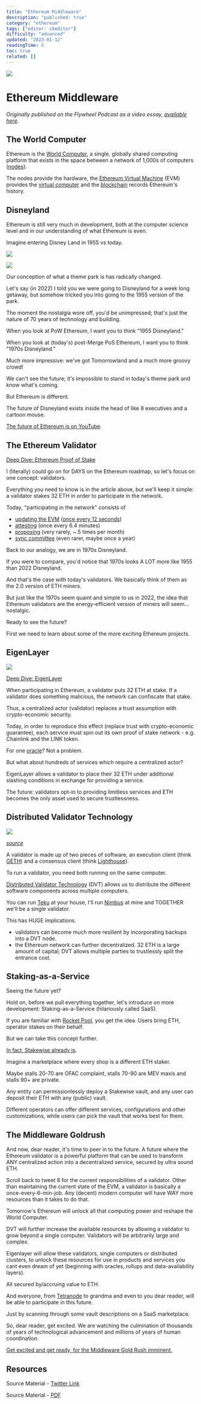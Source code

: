 ```yaml
---
title: "Ethereum Middleware"
description: "published: true"
category: "ethereum"
tags: ["editor: ckeditor"]
difficulty: "advanced"
updated: "2023-01-12"
readingTime: 6
toc: true
related: []
---
```


![](/images/middleware-banner.jpeg)

# Ethereum Middleware

*Originally published on the Flywheel Podcast as a video essay,* [*available here*](https://www.youtube.com/watch?v=K2ExicgCZLk)*.* 

## The World Computer

Ethereum is the [World Computer](/ethereum/world-computer), a single, globally shared computing platform that exists in the space between a network of 1,000s of computers ([nodes](/ethereum/network/node)). 

The nodes provide the hardware, the [Ethereum Virtual Machine](/ethereum/evm) (EVM) provides the [virtual computer](/concepts/virtual-machine) and the [blockchain](/ethereum/blockchain) records Ethereum's history.

## Disneyland

Ethereum is still very much in development, both at the computer science level and in our understanding of what Ethereum is even. 

Imagine entering Disney Land in 1955 vs today. 

![](/images/middleware-5.png)

![](/images/middleware-2.png)

Our conception of what a theme park is has radically changed.

Let's say (in 2022) I told you we were going to Disneyland for a week long getaway, but somehow tricked you into going to the 1955 version of the park. 

The moment the nostalgia wore off, you'd be unimpressed; that's just the nature of 70 years of technology and building.

When you look at PoW Ethereum, I want you to think "1955 Disneyland."

When you look at (today's) post-Merge PoS Ethereum, I want you to think "1970s Disneyland." 

Much more impressive: we've got Tomorrowland and a much more groovy crowd!

We can't see the future; it's impossible to stand in today's theme park and know what's coming.

But Ethereum is different.

The future of Disneyland exists inside the head of like 8 executives and a cartoon mouse.

[The future of Ethereum is on YouTube](https://www.youtube.com/watch?v=uGeIDNEwHjs&t=520s).

## The Ethereum Validator

[Deep Dive: Ethereum Proof of Stake](/ethereum/network/consensus/pos)

I (literally) could go on for DAYS on the Ethereum roadmap, so let's focus on one concept: validators.

Everything you need to know is in the article above, but we'll keep it simple: a validator stakes 32 ETH in order to participate in the network.

Today, "participating in the network" consists of 

*   [updating the EVM](/ethereum/network/consensus/state-transition) ([once every 12 seconds](/ethereum/network/consensus/time)) 
*   [attesting](/ethereum/network/consensus/attestation) (once every 6.4 minutes) 
*   [proposing](/ethereum/network/consensus/block-proposal) (very rarely, ~.5 times per month) 
*   [sync committee](/ethereum/network/consensus/sync-committee) (even rarer, maybe once a year)

Back to our analogy, we are in 1970s Disneyland. 

If you were to compare, you'd notice that 1970s looks A LOT more like 1955 than 2022 Disneyland.

And that's the case with today's validators. We basically think of them as the 2.0 version of ETH miners.

But just like the 1970s seem quaint and simple to us in 2022, the idea that Ethereum validators are the energy-efficient version of miners will seem... nostalgic.

Ready to see the future? 

First we need to learn about some of the more exciting Ethereum projects.

## EigenLayer

![](/images/eigenlayer-1.jpeg)

[Deep Dive: EigenLayer](/ethereum/upgrades/middleware/eigenlayer)

When participating in Ethereum, a validator puts 32 ETH at stake. If a validator does something malicious, the network can confiscate that stake. 

Thus, a centralized actor (validator) replaces a trust assumption with crypto-economic security.

Today, in order to reproduce this effect (replace trust with crypto-economic guarantee), each service must spin out its own proof of stake network - e.g. Chainlink and the LINK token.

For one [oracle](/concepts/oracle)? Not a problem. 

But what about hundreds of services which require a centralized actor?

EigenLayer allows a validator to place their 32 ETH under additional slashing conditions in exchange for providing a service.

The future: validators opt-in to providing limitless services and ETH becomes the only asset used to secure trustlessness.

## Distributed Validator Technology

![](/images/middleware-3.jpeg)

[*source*](https://obol.tech/)

A validator is made up of two pieces of software, an execution client (think [GETH](https://geth.ethereum.org/)) and a consensus client (think [Lighthouse](https://lighthouse.sigmaprime.io/)). 

To run a validator, you need both running on the same computer.

[Distributed Validator Technology](https://blog.obol.tech/what-is-dvt-and-how-does-it-improve-staking-on-ethereum/) (DVT) allows us to distribute the different software components across multiple computers. 

You can run [Teku](https://consensys.net/knowledge-base/ethereum-2/teku/) at your house, I'll run [Nimbus](https://nimbus.guide/) at mine and TOGETHER we'll be a single validator. 

This has HUGE implications. 

*   validators can become much more resilient by incorporating backups into a DVT node.
*   the Ethereum network can further decentralized. 32 ETH is a large amount of capital; DVT allows multiple parties to trustlessly split the entrance cost.

## Staking-as-a-Service

Seeing the future yet?

Hold on, before we pull everything together, let's introduce on more development: Staking-as-a-Service (hilariously called SaaS).

If you are familiar with [Rocket Pool](https://rocketpool.net/), you get the idea. Users bring ETH, operator stakes on their behalf.

But we can take this concept further. 

[In fact, Stakewise already is](https://www.youtube.com/watch?v=aUijgh8tJ68).

Imagine a marketplace where every shop is a different ETH staker. 

Maybe stalls 20-70 are OFAC complaint, stalls 70-90 are MEV maxis and stalls 90+ are private.

Any entity can permissionlessly deploy a Stakewise vault, and any user can deposit their ETH with any (public) vault.

Different operators can offer different services, configurations and other customizations, while users can pick the vault that works best for them.

## The Middleware Goldrush

And now, dear reader, it's time to peer in to the future. A future where the Ethereum validator is a powerful platform that can be used to transform ANY centralized action into a decentralized service, secured by ultra sound ETH.

Scroll back to tweet 8 for the current responsibilities of a validator. Other than maintaining the current state of the EVM, a validator is basically a once-every-6-min-job. Any (decent) modern computer will have WAY more resources than it takes to do that.

Tomorrow's Ethereum will unlock all that computing power and reshape the World Computer.

DVT will further increase the available resources by allowing a validator to grow beyond a single computer. Validators will be arbitrarily large and complex.

Eigenlayer will allow these validators, single computers or distributed clusters, to unlock these resources for use in products and services you cant even dream of yet (beginning with oracles, rollups and data-availability layers).

All secured by/accruing value to ETH.

And everyone, from [Tetranode](https://twitter.com/Tetranode) to grandma and even to you dear reader, will be able to participate in this future.

Just by scanning through some vault descriptions on a SaaS marketplace.

So, dear reader, get excited. We are watching the culmination of thousands of years of technological advancement and millions of years of human coordination. 

[Get excited and get ready, for the Middleware Gold Rush imminent.](https://www.youtube.com/watch?v=K2ExicgCZLk)

## Resources

Source Material - [Twitter Link](https://twitter.com/SalomonCrypto/status/1589302062201700352)

Source Material - [PDF](/twitter-pdf-2022-11-06_middleware.pdf)
